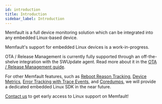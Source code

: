 ```yaml
---
id: introduction
title: Introduction
sidebar_label: Introduction
---
```


Memfault is a full device monitoring solution which can be integrated into any
embedded Linux-based device.

Memfault's support for embedded Linux devices is a work-in-progress.

OTA / Release Management is currently fully supported through an off-the-shelve
integration with the SWUpdate agent. Read more about it in the
[OTA / Release Management guide](linux-releases-integration-guide).

For other Memfault features, such as
[Reboot Reason Tracking](/docs/mcu/reboot-reason-tracking),
[Device Metrics](/docs/mcu/metrics-api),
[Error Tracking with Trace Events](/docs/mcu/trace-events), and
[Coredumps](/docs/mcu/coredumps), we will provide a dedicated embedded Linux SDK
in the near future.

[Contact us](mailto:hello@memfault.com) to get early access to Linux support on
Memfault!
